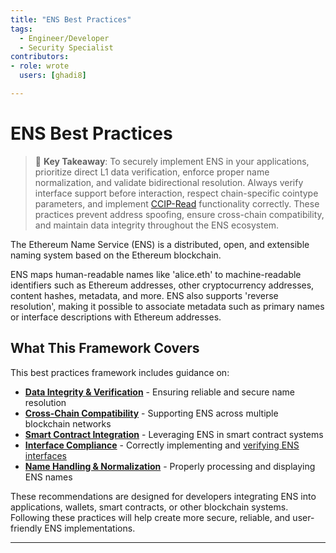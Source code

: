 ```yaml
---
title: "ENS Best Practices"
tags:
  - Engineer/Developer
  - Security Specialist
contributors:
- role: wrote
  users: [ghadi8]

---
```



<TagProvider>
<TagFilter />

# ENS Best Practices

<TagList tags={frontmatter.tags} />
<AttributionList contributors={frontmatter.contributors} />

> 🔑 **Key Takeaway**: To securely implement ENS in your applications, prioritize direct L1 data verification, enforce proper name normalization, and validate bidirectional resolution. Always verify interface support before interaction, respect chain-specific cointype parameters, and implement [CCIP-Read](https://eips.ethereum.org/EIPS/eip-3668) functionality correctly. These practices prevent address spoofing, ensure cross-chain compatibility, and maintain data integrity throughout the ENS ecosystem.

The Ethereum Name Service (ENS) is a distributed, open, and extensible naming system based on the Ethereum blockchain.

ENS maps human-readable names like 'alice.eth' to machine-readable identifiers such as Ethereum addresses, other cryptocurrency addresses, content hashes, metadata, and more. ENS also supports 'reverse resolution', making it possible to associate metadata such as primary names or interface descriptions with Ethereum addresses.

## What This Framework Covers

This best practices framework includes guidance on:

* **[Data Integrity & Verification](/ens/data-integrity-verification)** - Ensuring reliable and secure name resolution
* **[Cross-Chain Compatibility](/ens/cross-chain-compatibility)** - Supporting ENS across multiple blockchain networks
* **[Smart Contract Integration](/ens/smart-contract-integration)** - Leveraging ENS in smart contract systems
* **[Interface Compliance](/ens/interface-compliance)** - Correctly implementing and [verifying ENS interfaces](https://eips.ethereum.org/EIPS/eip-165)
* **[Name Handling & Normalization](/ens/name-handling-normalization)** - Properly processing and displaying ENS names

These recommendations are designed for developers integrating ENS into applications, wallets, smart contracts, or other blockchain systems. Following these practices will help create more secure, reliable, and user-friendly ENS implementations.

---

</TagProvider>
<ContributeFooter />